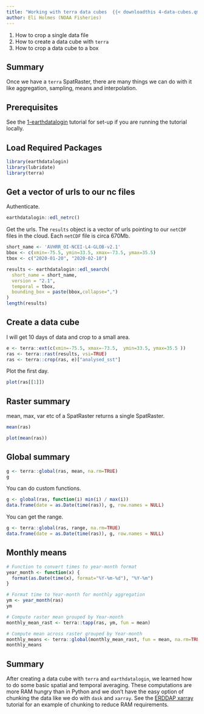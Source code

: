 ```yaml
---
title: "Working with terra data cubes  {{< downloadthis 4-data-cubes.qmd dname='4-data-cubes.qmd' >}}"
author: Eli Holmes (NOAA Fisheries)
---
```


::: {.callout-note title="Learning Objectives"}
1.  How to crop a single data file
2.  How to create a data cube with `terra`
3.  How to crop a data cube to a box
:::

## Summary

Once we have a `terra` SpatRaster, there are many things we can do with it like aggregation, sampling, means and interpolation.

## Prerequisites

See the [1-earthdatalogin](1-earthdatalogin.html) tutorial for set-up if you are running the tutorial locally.

## Load Required Packages

```r
library(earthdatalogin)
library(lubridate)
library(terra)
```

## Get a vector of urls to our nc files

Authenticate.

```r
earthdatalogin::edl_netrc() 
```

Get the urls. The `results` object is a vector of urls pointing to our `netCDF` files in the cloud. Each `netCDF` file is circa 670Mb.

```r
short_name <- 'AVHRR_OI-NCEI-L4-GLOB-v2.1'
bbox <- c(xmin=-75.5, ymin=33.5, xmax=-73.5, ymax=35.5) 
tbox <- c("2020-01-20", "2020-02-10")

results <- earthdatalogin::edl_search(
  short_name = short_name,
  version = "2.1",
  temporal = tbox, 
  bounding_box = paste(bbox,collapse=",")
)
length(results)
```

## Create a data cube

I will get 10 days of data and crop to a small area.

```r
e <- terra::ext(c(xmin=-75.5, xmax=-73.5,  ymin=33.5, ymax=35.5 ))
ras <- terra::rast(results, vsi=TRUE)
ras <- terra::crop(ras, e)["analysed_sst"]
```

Plot the first day.
```r
plot(ras[[1]])
```

## Raster summary

mean, max, var etc of a SpatRaster returns a single SpatRaster.

```r
mean(ras)
```
```r
plot(mean(ras))
```

## Global summary

```r
g <- terra::global(ras, mean, na.rm=TRUE)
g
```

You can do custom functions.

```r
g <- global(ras, function(i) min(i) / max(i))
data.frame(date = as.Date(time(ras)), g, row.names = NULL)
```

You can get the range.

```r
g <- terra::global(ras, range, na.rm=TRUE)
data.frame(date = as.Date(time(ras)), g, row.names = NULL)
```

## Monthly means

```r
# Function to convert times to year-month format
year_month <- function(x) {
  format(as.Date(time(x), format="%Y-%m-%d"), "%Y-%m")
}

# Format time to Year-month for monthly aggregation 
ym <- year_month(ras)
ym
```


```r
# Compute raster mean grouped by Year-month
monthly_mean_rast <- terra::tapp(ras, ym, fun = mean)

# Compute mean across raster grouped by Year-month
monthly_means <- terra::global(monthly_mean_rast, fun = mean, na.rm=TRUE)
monthly_means
```

## Summary

After creating a data cube with `terra` and `earthdatalogin`, we learned how to do some basic spatial and temporal averaging. These computations are more RAM hungry than in Python and we don't have the easy option of chunking the data like we do with `dask` and `xarray`. See the [ERDDAP xarray](../2025-02-28-ERDDAP-Py/erddap_xarray.html) tutorial for an example of chunking to reduce RAM requirements.
